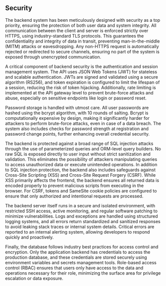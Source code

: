 ## Security

The backend system has been meticulously designed with security as a top priority, ensuring the protection of both user data and system integrity. All communication between the client and server is enforced strictly over HTTPS, using industry-standard TLS protocols. This guarantees the confidentiality and integrity of data in transit, preventing man-in-the-middle (MITM) attacks or eavesdropping. Any non-HTTPS request is automatically rejected or redirected to secure channels, ensuring no part of the system is exposed through unencrypted communication.

A critical component of backend security is the authentication and session management system. The API uses JSON Web Tokens (JWT) for stateless and scalable authentication. JWTs are signed and validated using a secure algorithm (RS256), and token expiration is configured to limit the lifespan of a session, reducing the risk of token hijacking. Additionally, rate limiting is implemented at the API gateway level to prevent brute-force attacks and abuse, especially on sensitive endpoints like login or password reset.

Password storage is handled with utmost care. All user passwords are hashed using the bcrypt algorithm, with 10 rounds of salting. Bcrypt is computationally expensive by design, making it significantly harder for attackers to perform brute-force attacks, even in case of a data breach. The system also includes checks for password strength at registration and password change points, further enhancing overall credential security.

The backend is protected against a broad range of SQL injection attacks through the use of parameterized queries and ORM-level query builders. No raw SQL is exposed directly to user input without strict sanitization and validation. This eliminates the possibility of attackers manipulating queries to access unauthorized data or execute unintended operations. In addition to SQL injection protection, the backend also includes safeguards against Cross-Site Scripting (XSS) and Cross-Site Request Forgery (CSRF). While XSS primarily affects the frontend, the backend ensures all returned data is encoded properly to prevent malicious scripts from executing in the browser. For CSRF, tokens and SameSite cookie policies are configured to ensure that only authorized and intentional requests are processed.

The backend server itself runs in a secure and isolated environment, with restricted SSH access, active monitoring, and regular software patching to minimize vulnerabilities. Logs and exceptions are handled using structured logging systems, and all errors return standardized and sanitized responses to avoid leaking stack traces or internal system details. Critical errors are reported to an internal alerting system, allowing developers to respond quickly and proactively.

Finally, the database follows industry best practices for access control and encryption. Only the application backend has credentials to access the production database, and these credentials are stored securely using environment variables and secrets management tools. Role-based access control (RBAC) ensures that users only have access to the data and operations necessary for their role, minimizing the surface area for privilege escalation or data exposure.
